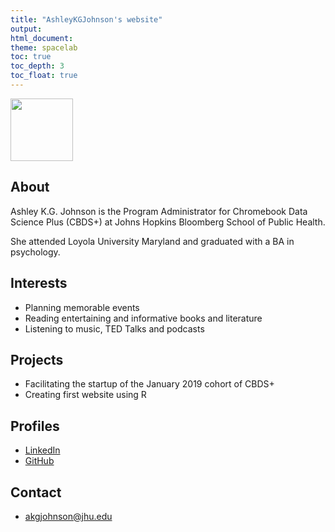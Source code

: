 ```yaml
---
title: "AshleyKGJohnson's website"
output:
html_document:
theme: spacelab
toc: true 
toc_depth: 3 
toc_float: true
---
```


![](img/github_pic.png){width=100px}

## About
Ashley K.G. Johnson is the Program Administrator for Chromebook Data Science Plus (CBDS+) at Johns Hopkins Bloomberg School of Public Health.

She attended Loyola University Maryland and graduated with a BA in psychology. 

## Interests
* Planning memorable events
* Reading entertaining and informative books and literature
* Listening to music, TED Talks and podcasts

## Projects
* Facilitating the startup of the January 2019 cohort of CBDS+
* Creating first website using R

## Profiles
* [LinkedIn](https://www.linkedin.com/in/ashleykgjohnson/)
* [GitHub](https://github.com/AshleyKGJohnson)

## Contact
* [akgjohnson@jhu.edu](mailto:akgjohnson@jhu.edu)
 